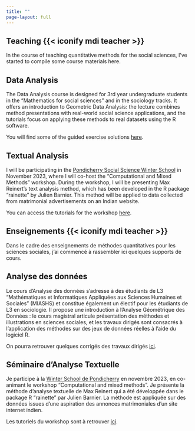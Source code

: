 ---
title: ""
page-layout: full
---

::: {.content-visible when-profile="english"}
# Teaching {{< iconify mdi teacher >}}

In the course of teaching quantitative methods for the social sciences, I've started to compile some course materials here.

## Data Analysis

The Data Analysis course is designed for 3rd year undergraduate students in the "Mathematics for social sciences" and in the sociology tracks. It offers an introduction to Geometric Data Analysis: the lecture combines method presentations with real-world social science applications, and the tutorials focus on applying these methods to real datasets using the R software.

You will find some of the guided exercise solutions [here](https://mathieuferry.github.io/AnalyseDesDonnees/).

## Textual Analysis

I will be participating in the [Pondicherry Social Science Winter School](https://www.ifpindia.org/ifp-in-spotlight/apply-now-digital-society-social-sciences-winter-school-november-13-17-2023-Ifp/) in November 2023, where I will co-host the "Computational and Mixed Methods" workshop. During the workshop, I will be presenting Max Reinert's text analysis method, which has been developed in the R package "rainette" by Julien Barnier. This method will be applied to data collected from matrimonial advertisements on an Indian website.

You can access the tutorials for the workshop [here](https://mathieuferry.github.io/PondicherryWorkshop/).
:::

::: {.content-visible when-profile="french"}
# Enseignements {{< iconify mdi teacher >}}

Dans le cadre des enseignements de méthodes quantitatives pour les sciences sociales, j'ai commencé à rassembler ici quelques supports de cours.

## Analyse des données

Le cours d'Analyse des données s'adresse à des étudiants de L3 "Mathématiques et Informatiques Appliquées aux Sciences Humaines et Sociales" (MIASHS) et constitue également un électif pour les étudiants de L3 en sociologie. Il propose une introduction à l'Analyse Géométrique des Données : le cours magistral articule présentation des méthodes et illustrations en sciences sociales, et les travaux dirigés sont consacrés à l'application des méthodes sur des jeux de données réelles à l'aide du logiciel R.

On pourra retrouver quelques corrigés des travaux dirigés [ici](https://mathieuferry.github.io/AnalyseDesDonnees/).

## Séminaire d'Analyse Textuelle

Je participe à la [Winter School de Pondicherry](https://www.ifpindia.org/ifp-in-spotlight/apply-now-digital-society-social-sciences-winter-school-november-13-17-2023-Ifp/) en novembre 2023, en co-animant le workshop "Computational and mixed methods". Je présente la méthode d'analyse textuelle de Max Reinert qui a été développée dans le package R "rainette" par Julien Barnier. La méthode est appliquée sur des données issues d'une aspiration des annonces matrimoniales d'un site internet indien.

Les tutoriels du workshop sont à retrouver [ici](https://mathieuferry.github.io/PondicherryWorkshop/).
:::
